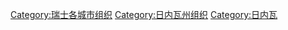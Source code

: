 [[Category:瑞士各城市组织|Category:瑞士各城市组织]]
[[Category:日内瓦州组织|Category:日内瓦州组织]]
[[Category:日内瓦|Category:日内瓦]]